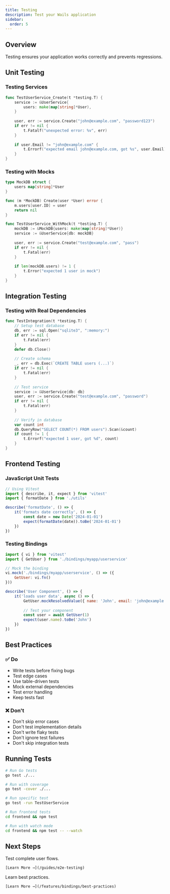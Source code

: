 ```yaml
---
title: Testing
description: Test your Wails application
sidebar:
  order: 5
---
```



## Overview

Testing ensures your application works correctly and prevents regressions.

## Unit Testing

### Testing Services

```go
func TestUserService_Create(t *testing.T) {
    service := &UserService{
        users: make(map[string]*User),
    }
    
    user, err := service.Create("john@example.com", "password123")
    if err != nil {
        t.Fatalf("unexpected error: %v", err)
    }
    
    if user.Email != "john@example.com" {
        t.Errorf("expected email john@example.com, got %s", user.Email)
    }
}
```

### Testing with Mocks

```go
type MockDB struct {
    users map[string]*User
}

func (m *MockDB) Create(user *User) error {
    m.users[user.ID] = user
    return nil
}

func TestUserService_WithMock(t *testing.T) {
    mockDB := &MockDB{users: make(map[string]*User)}
    service := &UserService{db: mockDB}
    
    user, err := service.Create("test@example.com", "pass")
    if err != nil {
        t.Fatal(err)
    }
    
    if len(mockDB.users) != 1 {
        t.Error("expected 1 user in mock")
    }
}
```

## Integration Testing

### Testing with Real Dependencies

```go
func TestIntegration(t *testing.T) {
    // Setup test database
    db, err := sql.Open("sqlite3", ":memory:")
    if err != nil {
        t.Fatal(err)
    }
    defer db.Close()
    
    // Create schema
    _, err = db.Exec(`CREATE TABLE users (...)`)
    if err != nil {
        t.Fatal(err)
    }
    
    // Test service
    service := &UserService{db: db}
    user, err := service.Create("test@example.com", "password")
    if err != nil {
        t.Fatal(err)
    }
    
    // Verify in database
    var count int
    db.QueryRow("SELECT COUNT(*) FROM users").Scan(&count)
    if count != 1 {
        t.Errorf("expected 1 user, got %d", count)
    }
}
```

## Frontend Testing

### JavaScript Unit Tests

```javascript
// Using Vitest
import { describe, it, expect } from 'vitest'
import { formatDate } from './utils'

describe('formatDate', () => {
    it('formats date correctly', () => {
        const date = new Date('2024-01-01')
        expect(formatDate(date)).toBe('2024-01-01')
    })
})
```

### Testing Bindings

```javascript
import { vi } from 'vitest'
import { GetUser } from './bindings/myapp/userservice'

// Mock the binding
vi.mock('./bindings/myapp/userservice', () => ({
    GetUser: vi.fn()
}))

describe('User Component', () => {
    it('loads user data', async () => {
        GetUser.mockResolvedValue({ name: 'John', email: 'john@example.com' })
        
        // Test your component
        const user = await GetUser(1)
        expect(user.name).toBe('John')
    })
})
```

## Best Practices

### ✅ Do

- Write tests before fixing bugs
- Test edge cases
- Use table-driven tests
- Mock external dependencies
- Test error handling
- Keep tests fast

### ❌ Don't

- Don't skip error cases
- Don't test implementation details
- Don't write flaky tests
- Don't ignore test failures
- Don't skip integration tests

## Running Tests

```bash
# Run Go tests
go test ./...

# Run with coverage
go test -cover ./...

# Run specific test
go test -run TestUserService

# Run frontend tests
cd frontend && npm test

# Run with watch mode
cd frontend && npm test -- --watch
```

## Next Steps

<CardGrid>
  <Card title="End-to-End Testing" icon="rocket">
    Test complete user flows.
    
    [Learn More →](/guides/e2e-testing)
  </Card>

  <Card title="Best Practices" icon="star">
    Learn best practices.
    
    [Learn More →](/features/bindings/best-practices)
  </Card>
</CardGrid>
